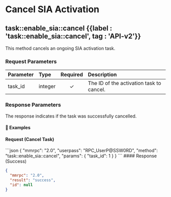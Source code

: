 
# Cancel SIA Activation

## task::enable\_sia::cancel {{label : 'task::enable_sia::cancel', tag : 'API-v2'}}

This method cancels an ongoing SIA activation task.

### Request Parameters

| Parameter | Type    | Required | Description                              |
| :-------- | :------ | :------: | :--------------------------------------- |
| task\_id  | integer |     ✓    | The ID of the activation task to cancel. |

### Response Parameters

The response indicates if the task was successfully cancelled.

#### 📌 Examples

#### Request (Cancel Task)

<CodeGroup title="Cancel SIA Activation" tag="POST" label="task::enable_sia::cancel">
  ```json
  {
    "mmrpc": "2.0",
    "userpass": "RPC_UserP@SSW0RD",
    "method": "task::enable_sia::cancel",
    "params": {
      "task_id": 1
    }
  }
  ```
</CodeGroup>

<CollapsibleSection expandedText="Hide Response" collapsedText="Show Response">
  #### Response (Success)

  ```json
  {
    "mmrpc": "2.0",
    "result": "success",
    "id": null
  }
  ```
</CollapsibleSection>
